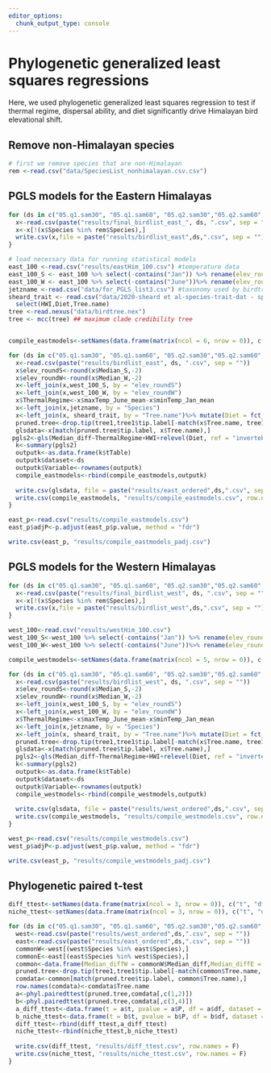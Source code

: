 ```yaml
---
editor_options: 
  chunk_output_type: console
---
```


# Phylogenetic generalized least squares regressions

Here, we used phylogenetic generalized least squares regression to test if thermal regime, dispersal ability, and diet significantly drive Himalayan bird elevational shift.  

## Remove non-Himalayan species
```r
# first we remove species that are non-Himalayan
rem <-read.csv("data/SpeciesList_nonhimalayan.csv.csv")
```

## PGLS models for the Eastern Himalayas
```r
for (ds in c("05.q1.sam30", "05.q1.sam60", "05.q2.sam30","05.q2.sam60", "05.q3.sam30","05.q3.sam60", "95.q1.sam30","95.q1.sam60", "95.q2.sam30","95.q2.sam60" ,"95.q3.sam30","95.q3.sam60" ,"50.q1.sam30","50.q1.sam60" ,"50.q2.sam30","50.q2.sam60" ,"50.q3.sam30", "50.q3.sam60")) {
  x<-read.csv(paste("results/final_birdlist_east_", ds, ".csv", sep = ""))
  x<-x[!(x$Species %in% rem$Species),]
  write.csv(x,file = paste("results/birdlist_east",ds,".csv", sep = ""), row.names = F) 
}

# load necessary data for running statistical models 
east_100 <-read.csv("results/eastHim_100.csv") #temperature data
east_100_S <- east_100 %>% select(-contains("Jan")) %>% rename(elev_roundS = elev_round) #winter
east_100_W <- east_100 %>% select(-contains("June"))%>% rename(elev_roundW = elev_round) #summer
jetzname <-read.csv("data/for_PGLS_list3.csv") #taxonomy used by birdtree.org
sheard_trait <- read.csv("data/2020-sheard et al-species-trait-dat - speciesdata.csv") %>% #trait data set
  select(HWI,Diet,Tree.name)
tree <-read.nexus("data/birdtree.nex")
tree <- mcc(tree) ## maximum clade credibility tree


compile_eastmodels<-setNames(data.frame(matrix(ncol = 6, nrow = 0)), c("Variable", "Value", "Std.Error", "t-value", "p-value", "ds"))

for (ds in c("05.q1.sam30", "05.q1.sam60", "05.q2.sam30","05.q2.sam60", "05.q3.sam30","05.q3.sam60", "95.q1.sam30","95.q1.sam60", "95.q2.sam30","95.q2.sam60" ,"95.q3.sam30","95.q3.sam60" ,"50.q1.sam30","50.q1.sam60" ,"50.q2.sam30","50.q2.sam60" ,"50.q3.sam30", "50.q3.sam60")) {
  x<-read.csv(paste("results/birdlist_east", ds, ".csv", sep = ""))
  x$elev_roundS<-round(x$Median_S,-2)
  x$elev_roundW<-round(x$Median_W,-2)
  x<-left_join(x,west_100_S, by = "elev_roundS")
  x<-left_join(x,west_100_W, by = "elev_roundW")
  x$ThermalRegime<-x$maxTemp_June_mean-x$minTemp_Jan_mean
  x<-left_join(x,jetzname, by = "Species")
  x<-left_join(x, sheard_trait, by = "Tree.name")%>% mutate(Diet = fct_recode(Diet, "omnivore" = "nectar", "omnivore" = "scav", "seeds"="plants"))
  pruned.tree<-drop.tip(tree1,tree1$tip.label[-match(x$Tree.name, tree1$tip.label)])
  glsdata<-x[match(pruned.tree$tip.label, x$Tree.name),]
 pgls2<-gls(Median_diff~ThermalRegime+HWI+relevel(Diet, ref = "invertebrates"),correlation=corPagel(1,pruned.tree),data=glsdata)
  k<-summary(pgls2)
  outputk<-as.data.frame(k$tTable)
  outputk$dataset<-ds
  outputk$Variable<-rownames(outputk)
  compile_eastmodels<-rbind(compile_eastmodels,outputk)
  
  write.csv(glsdata, file = paste("results/east_ordered",ds,".csv", sep = ""), row.names = F)
  write.csv(compile_eastmodels, "results/compile_eastmodels.csv", row.names = F)
}

east_p<-read.csv("results/compile_eastmodels.csv")
east_p$adjP<-p.adjust(east_p$p.value, method = "fdr")

write.csv(east_p, "results/compile_eastmodels_padj.csv")
```

## PGLS models for the Western Himalayas
```r
for (ds in c("05.q1.sam30", "05.q1.sam60", "05.q2.sam30","05.q2.sam60", "05.q3.sam30","05.q3.sam60", "95.q1.sam30","95.q1.sam60", "95.q2.sam30","95.q2.sam60" ,"95.q3.sam30","95.q3.sam60" ,"50.q1.sam30","50.q1.sam60" ,"50.q2.sam30","50.q2.sam60" ,"50.q3.sam30", "50.q3.sam60")) {
  x<-read.csv(paste("results/final_birdlist_west", ds, ".csv", sep = ""))
  x<-x[!(x$Species %in% rem$Species),]
  write.csv(x,file = paste("results/birdlist_west",ds,".csv", sep = ""), row.names = F) ## final list after removing non himalayan species
}

west_100<-read.csv("results/westHim_100.csv")
west_100_S<-west_100 %>% select(-contains("Jan")) %>% rename(elev_roundS = elev_round)
west_100_W<-west_100 %>% select(-contains("June"))%>% rename(elev_roundW = elev_round)

compile_westmodels<-setNames(data.frame(matrix(ncol = 5, nrow = 0)), c("Value", "Std.Error", "t-value", "p-value", "ds"))

for (ds in c("05.q1.sam30", "05.q1.sam60", "05.q2.sam30","05.q2.sam60", "05.q3.sam30","05.q3.sam60", "95.q1.sam30","95.q1.sam60", "95.q2.sam30","95.q2.sam60" ,"95.q3.sam30","95.q3.sam60" ,"50.q1.sam30","50.q1.sam60" ,"50.q2.sam30","50.q2.sam60" ,"50.q3.sam30", "50.q3.sam60")) {
  x<-read.csv(paste("results/birdlist_west", ds, ".csv", sep = ""))
  x$elev_roundS<-round(x$Median_S,-2)
  x$elev_roundW<-round(x$Median_W,-2)
  x<-left_join(x,west_100_S, by = "elev_roundS")
  x<-left_join(x,west_100_W, by = "elev_roundW")
  x$ThermalRegime<-x$maxTemp_June_mean-x$minTemp_Jan_mean
  x<-left_join(x,jetzname, by = "Species")
  x<-left_join(x, sheard_trait, by = "Tree.name")%>% mutate(Diet = fct_recode(Diet, "omnivore" = "nectar", "omnivore" = "scav", "seeds"="plants"))
  pruned.tree<-drop.tip(tree1,tree1$tip.label[-match(x$Tree.name, tree1$tip.label)])
  glsdata<-x[match(pruned.tree$tip.label, x$Tree.name),]
  pgls2<-gls(Median_diff~ThermalRegime+HWI+relevel(Diet, ref = "invertebrates"),correlation=corPagel(1,pruned.tree),data=glsdata)
  k<-summary(pgls2)
  outputk<-as.data.frame(k$tTable)
  outputk$dataset<-ds
  outputk$Variable<-rownames(outputk)
  compile_westmodels<-rbind(compile_westmodels,outputk)
  
  write.csv(glsdata, file = paste("results/west_ordered",ds,".csv", sep = ""), row.names = F)
  write.csv(compile_westmodels, "results/compile_westmodels.csv", row.names = F)
}

west_p<-read.csv("results/compile_westmodels.csv")
west_p$adjP<-p.adjust(west_p$p.value, method = "fdr")

write.csv(east_p, "results/compile_westmodels_padj.csv")

```

## Phylogenetic paired t-test
```r
diff_ttest<-setNames(data.frame(matrix(ncol = 3, nrow = 0)), c("t", "df", "pvalue"))
niche_ttest<-setNames(data.frame(matrix(ncol = 3, nrow = 0)), c("t", "df", "pvalue"))

for (ds in c("05.q1.sam30", "05.q1.sam60", "05.q2.sam30","05.q2.sam60", "05.q3.sam30","05.q3.sam60", "95.q1.sam30","95.q1.sam60", "95.q2.sam30","95.q2.sam60" ,"95.q3.sam30","95.q3.sam60" ,"50.q1.sam30","50.q1.sam60" ,"50.q2.sam30","50.q2.sam60" ,"50.q3.sam30", "50.q3.sam60")) {
  west<-read.csv(paste("results/west_ordered",ds,".csv", sep = ""))
  east<-read.csv(paste("results/east_ordered",ds,".csv", sep = ""))
  commonW<-west[(west$Species %in% east$Species),]
  commonE<-east[(east$Species %in% west$Species),]
  common<-data.frame(Median_diffW = commonW$Median_diff,Median_diffE = commonE$Median_diff, ThermalRegimeW = commonW$ThermalRegime,ThermalRegimeE = commonE$ThermalRegime ,Tree.name = commonE$Tree.name)
  pruned.tree<-drop.tip(tree1,tree1$tip.label[-match(common$Tree.name, tree1$tip.label)])
  comdata<-common[match(pruned.tree$tip.label, common$Tree.name),]
  row.names(comdata)<-comdata$Tree.name
  a<-phyl.pairedttest(pruned.tree,comdata[,c(1,2)])
  b<-phyl.pairedttest(pruned.tree,comdata[,c(3,4)])
  a_diff_ttest<-data.frame(t = a$t, pvalue = a$P, df = a$df, dataset = ds)
  b_niche_ttest<-data.frame(t = b$t, pvalue = b$P, df = b$df, dataset = ds)
  diff_ttest<-rbind(diff_ttest,a_diff_ttest)
  niche_ttest<-rbind(niche_ttest,b_niche_ttest)
  
  write.csv(diff_ttest, "results/diff_ttest.csv", row.names = F)
  write.csv(niche_ttest, "results/niche_ttest.csv", row.names = F)
}
```
